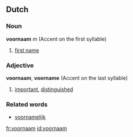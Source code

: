 ==Dutch==
===Noun===
'''voornaam''' ''m'' (Accent on the first syllable)
# [[first name]]

===Adjective===
'''voornaam''', '''voorname'''  (Accent on the last syllable)
# [[important]], [[distinguished]]

===Related words===
*[[voornamelijk]]

[[fr:voornaam]]
[[id:voornaam]]